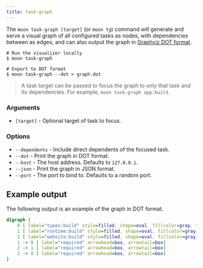 ```yaml
---
title: task-graph
---
```



<VersionLabel version="1.30.0" header />

The `moon task-graph [target]` (or `moon tg`) command will generate and serve a visual graph of all
configured tasks as nodes, with dependencies between as edges, and can also output the graph in
[Graphviz DOT format](https://graphviz.org/doc/info/lang.html).

```shell
# Run the visualizer locally
$ moon task-graph

# Export to DOT format
$ moon task-graph --dot > graph.dot
```

> A task target can be passed to focus the graph to only that task and its dependencies. For
> example, `moon task-graph app:build`.

### Arguments

- `[target]` - Optional target of task to focus.

### Options

- `--dependents` - Include direct dependents of the focused task.
- `--dot` - Print the graph in DOT format.
- `--host` - The host address. Defaults to `127.0.0.1`. <VersionLabel version="1.36.0" />
- `--json` - Print the graph in JSON format.
- `--port` - The port to bind to. Defaults to a random port. <VersionLabel version="1.36.0" />

## Example output

The following output is an example of the graph in DOT format.

```dot
digraph {
    0 [ label="types:build" style=filled, shape=oval, fillcolor=gray, fontcolor=black]
    1 [ label="runtime:build" style=filled, shape=oval, fillcolor=gray, fontcolor=black]
    2 [ label="website:build" style=filled, shape=oval, fillcolor=gray, fontcolor=black]
    1 -> 0 [ label="required" arrowhead=box, arrowtail=box]
    2 -> 1 [ label="required" arrowhead=box, arrowtail=box]
    2 -> 0 [ label="required" arrowhead=box, arrowtail=box]
}
```
